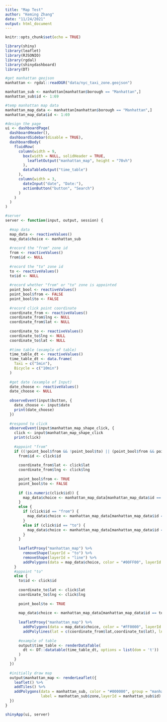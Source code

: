 ```yaml
---
title: "Map Test"
author: "Keming Zhang"
date: "11/24/2021"
output: html_document
---
```


```r
knitr::opts_chunk$set(echo = TRUE)

library(shiny)
library(leaflet)
library(RJSONIO)
library(rgdal)
library(shinydashboard)
library(DT)
```



```r
#get manhattan geojson
manhattan <- rgdal::readOGR("data/nyc_taxi_zone.geojson")

manhattan_sub <- manhattan[manhattan$borough == "Manhattan",] 
manhattan_sub$id <- 1:69
```

```r
#temp manhattan map data
manhattan_map_data <- manhattan[manhattan$borough == "Manhattan",]
manhattan_map_data$id <- 1:69
```

```r
#design the page
ui <- dashboardPage( 
  dashboardHeader(),
  dashboardSidebar(disable = TRUE),
  dashboardBody(
    fluidRow(
      column(width = 9,
        box(width = NULL, solidHeader = TRUE,
          leafletOutput("manhattan_map", height = "70vh")
        ),
        dataTableOutput("time_table")
      ),
      column(width = 3,
        dateInput("date", "Date:"),
        actionButton("button", "Search")
      )
    )
  )
)

#server
server <- function(input, output, session) {
  
  #map data
  map_data <- reactiveValues()
  map_data$choice <- manhattan_sub
  
  #record the "from" zone id
  from <- reactiveValues()
  from$id <- NULL
  
  #record the "to" zone id
  to <- reactiveValues()
  to$id <- NULL
  
  #record whether "from" or "to" zone is appointed
  point_bool <- reactiveValues()
  point_bool$from <- FALSE
  point_bool$to <- FALSE
  
  #record click point coordinate
  coordinate_from <- reactiveValues()
  coordinate_from$lng <- NULL
  coordinate_from$lat <- NULL
  
  coordinate_to <- reactiveValues()
  coordinate_to$lng <- NULL
  coordinate_to$lat <- NULL
  
  #time table (example of table)
  time_table_dt <- reactiveValues()
  time_table_dt <- data.frame(
    Taxi = c("5min"),
    Bicycle = c("10min")
  )
  
  #get date (example of Input)
  date_choose <- reactiveValues()
  date_choose <- NULL
  
  observeEvent(input$button, {
    date_choose <- input$date
    print(date_choose)
  })
  
  #respond to click
  observeEvent(input$manhattan_map_shape_click, {
    click <- input$manhattan_map_shape_click
    print(click)
    
    #appoint "from"
    if ((!point_bool$from && !point_bool$to) || (point_bool$from && point_bool$to)) {
      from$id <- click$id
      
      coordinate_from$lat <- click$lat
      coordinate_from$lng <- click$lng
      
      point_bool$from <- TRUE
      point_bool$to <- FALSE
      
      if (is.numeric(click$id)) {
        map_data$choice <- manhattan_map_data[manhattan_map_data$id == click$id,]
      }
      else {
        if (click$id == "from") {
          map_data$choice <- manhattan_map_data[manhattan_map_data$id == from$id,]
        }
        else if (click$id == "to") {
          map_data$choice <- manhattan_map_data[manhattan_map_data$id == to$id,]
        }
      }
      
      leafletProxy("manhattan_map") %>%
        removeShape(layerId = "to") %>%
        removeShape(layerId = "line") %>%
        addPolygons(data = map_data$choice, color = "#00FF00", layerId = "from")
    }
    #appoint "to"
    else {
      to$id <- click$id
      
      coordinate_to$lat <- click$lat
      coordinate_to$lng <- click$lng
      
      point_bool$to <- TRUE
      
      map_data$choice <- manhattan_map_data[manhattan_map_data$id == to$id,]
      
      leafletProxy("manhattan_map") %>% 
        addPolygons(data = map_data$choice, color = "#FF0000", layerId = "to") %>%
        addPolylines(lat = c(coordinate_from$lat,coordinate_to$lat), lng = c(coordinate_from$lng,coordinate_to$lng), layerId = "line")
      
      #example of table
      output$time_table <- renderDataTable(
        dt <- DT::datatable(time_table_dt, options = list(dom = 't'))
      )
    }
  })
  
  #initially draw map
  output$manhattan_map <- renderLeaflet({
    leaflet() %>%
    addTiles() %>%
    addPolygons(data = manhattan_sub, color = "#000000", group = "manhattan",
                label = manhattan_sub$zone,layerId = manhattan_sub$id)
  })
}

shinyApp(ui, server)
```

